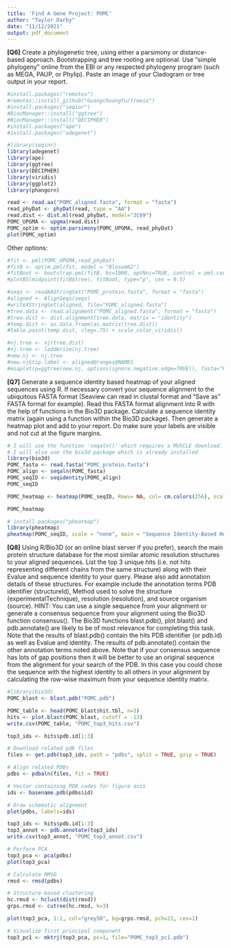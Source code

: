 ```yaml
---
title: 'Find A Gene Project: POMC'
author: "Taylor Darby"
date: "11/12/2021"
output: pdf_document
---
```


**[Q6]** Create a phylogenetic tree, using either a parsimony or distance-based approach. Bootstrapping and tree rooting are optional. Use “simple phylogeny” online from the EBI or any respected phylogeny program (such as MEGA, PAUP, or Phylip). Paste an image of your Cladogram or tree output in your report. 

```r
#install.packages("remotes")
#remotes::install_github("GuangchuangYu/treeio")
#install.packages("seqinr")
#BiocManager::install("ggtree")
#BiocManager::install("DECIPHER")
#install.packages("ape")
#install.packages("adegenet")

#library(seqinr)
library(adegenet)
library(ape)
library(ggtree)
library(DECIPHER)
library(viridis)
library(ggplot2)
library(phangorn)
```

```r
read <- read.aa("POMC_aligned.fasta", format = "fasta")
read_phyDat <- phyDat(read, type = "AA")
read.dist <- dist.ml(read_phyDat, model="JC69")
POMC_UPGMA <- upgma(read.dist)
POMC_optim <- optim.parsimony(POMC_UPGMA, read_phyDat)
plot(POMC_optim)
```

Other options:
```r
#fit <- pml(POMC_UPGMA,read_phyDat)
#fitB <- optim.pml(fit, model = "Blosum62")
#fitBoot <- bootstrap.pml(fitB, bs=1000, optNni=TRUE, control = pml.control(trace=0))
#plotBS(midpoint(fitB$tree), fitBoot, type="p", cex = 0.5)
```

```r
#seqs <- readAAStringSet("POMC_protein.fasta", format = "fasta")
#aligned <- AlignSeqs(seqs)
#writeXStringSet(aligned, file="POMC_aligned.fasta")
#tree.data <- read.alignment("POMC_aligned.fasta", format = "fasta")
#tree.dist <- dist.alignment(tree.data, matrix = "identity")
#temp.dist <- as.data.frame(as.matrix(tree.dist))
#table.paint(temp.dist, cleg=.75) + scale_color_viridis()
```

```r
#nj.tree <- nj(tree.dist)
#nj.tree <- ladderize(nj.tree)
#new.nj <- nj.tree
#new.nj$tip.label <- aligned@ranges@NAMES
#msaplot(p=ggtree(new.nj, options(ignore.negative.edge=TRUE)), fasta="POMC_aligned.fasta", offset = 0.1) + scale_fill_viridis_d(alpha = 0.8) + geom_tiplab(size=2.25)
```


**[Q7]** Generate a sequence identity based heatmap of your aligned sequences using R. If necessary convert your sequence alignment to the ubiquitous FASTA format (Seaview can read in clustal format and “Save as” FASTA format for example). Read this FASTA format alignment into R with the help of functions in the Bio3D package. Calculate a sequence identity matrix (again using a function within the Bio3D package). Then generate a heatmap plot and add to your report. Do make sure your labels are visible and not cut at the figure margins. 

```r
# I will use the function 'seqaln()' which requires a MUSCLE download. Downloaded MUSCLE in the 'Terminal' tab using: curl -o "muscle.exe" "https://www.drive5.com/muscle/downloads3.8.31/muscle3.8.31_i86win32.exe"
# I will also use the bio3d package which is already installed
library(bio3d)
POMC_fasta <- read.fasta("POMC_protein.fasta")
POMC_align <- seqaln(POMC_fasta)
POMC_seqID <- seqidentity(POMC_align)
POMC_seqID
```

```r
POMC_heatmap <- heatmap(POMC_seqID, Rowv= NA, col= cm.colors(256), scale = "none", main = "Sequence Identity Based Heatmap of POMC", margin = c(7,5) )

POMC_heatmap
```

```r
# install.packages("pheatmap")
library(pheatmap)
pheatmap(POMC_seqID, scale = "none", main = "Sequence Identity-Based Heatmap of POMC")
```

**[Q8]** Using R/Bio3D (or an online blast server if you prefer), search the main protein structure database for the most similar atomic resolution structures to your aligned sequences. List the top 3 unique hits (i.e. not hits representing different chains from the same structure) along with their Evalue and sequence identity to your query. Please also add annotation details of these structures. For example include the annotation terms PDB identifier (structureId), Method used to solve the structure (experimentalTechnique), resolution (resolution), and source organism (source). HINT: You can use a single sequence from your alignment or generate a consensus sequence from your alignment using the Bio3D function consensus(). The Bio3D functions blast.pdb(), plot.blast() and pdb.annotate() are likely to be of most relevance for completing this task. Note that the results of blast.pdb() contain the hits PDB identifier (or pdb.id) as well as Evalue and identity. The results of pdb.annotate() contain the other annotation terms noted above. Note that if your consensus sequence has lots of gap positions then it will be better to use an original sequence from the alignment for your search of the PDB. In this case you could chose the sequence with the highest identity to all others in your alignment by calculating the row-wise maximum from your sequence identity matrix. 

```r
#library(bio3d)
POMC_blast <- blast.pdb("POMC.pdb")
```

```r
POMC_table <- head(POMC_blast$hit.tbl, n=3)
hits <- plot.blast(POMC_blast, cutoff = -13)
write.csv(POMC_table, "POMC_top3_hits.csv")
```

```r
top3_ids <- hits$pdb.id[1:3]

# Download related pdb files
files <- get.pdb(top3_ids, path = "pdbs", split = TRUE, gzip = TRUE)

# Align related PDBs
pdbs <- pdbaln(files, fit = TRUE)

# Vector containing PDB codes for figure axis
ids <- basename.pdb(pdbs$id)

# Draw schematic alignment
plot(pdbs, labels=ids)
```

```r
top3_ids <- hits$pdb.id[1:3]
top3_annot <- pdb.annotate(top3_ids)
write.csv(top3_annot, "POMC_top3_annot.csv")
```

```r
# Perform PCA
top3_pca <- pca(pdbs)
plot(top3_pca)

# Calculate RMSD
rmsd <- rmsd(pdbs)

# Structure-based clustering
hc.rmsd <- hclust(dist(rmsd))
grps.rmsd <- cutree(hc.rmsd, k=3)

plot(top3_pca, 1:2, col="grey50", bg=grps.rmsd, pch=21, cex=1)
```

```r
# Visualize first principal component
top3_pc1 <- mktrj(top3_pca, pc=1, file="POMC_top3_pc1.pdb")
```



